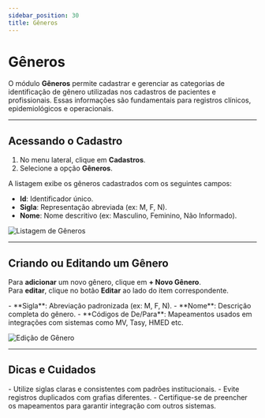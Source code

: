 ```yaml
---
sidebar_position: 30
title: Gêneros
---
```



# Gêneros

O módulo **Gêneros** permite cadastrar e gerenciar as categorias de identificação de gênero utilizadas nos cadastros de pacientes e profissionais. Essas informações são fundamentais para registros clínicos, epidemiológicos e operacionais.

---

## Acessando o Cadastro

1. No menu lateral, clique em **Cadastros**.
2. Selecione a opção **Gêneros**.

A listagem exibe os gêneros cadastrados com os seguintes campos:

- **Id**: Identificador único.
- **Sigla**: Representação abreviada (ex: M, F, N).
- **Nome**: Nome descritivo (ex: Masculino, Feminino, Não Informado).

![Listagem de Gêneros](/img/lista_gen.png)

---

## Criando ou Editando um Gênero

Para **adicionar** um novo gênero, clique em **+ Novo Gênero**.  
Para **editar**, clique no botão **Editar** ao lado do item correspondente.

<Admonition type="info" title="Campos de Cadastro">
- **Sigla**: Abreviação padronizada (ex: M, F, N).
- **Nome**: Descrição completa do gênero.
- **Códigos de De/Para**: Mapeamentos usados em integrações com sistemas como MV, Tasy, HMED etc.
</Admonition>

![Edição de Gênero](/img/edit_gen.png)

---

## Dicas e Cuidados

<Admonition type="tip" title="Boas Práticas">
- Utilize siglas claras e consistentes com padrões institucionais.
- Evite registros duplicados com grafias diferentes.
- Certifique-se de preencher os mapeamentos para garantir integração com outros sistemas.
</Admonition>

